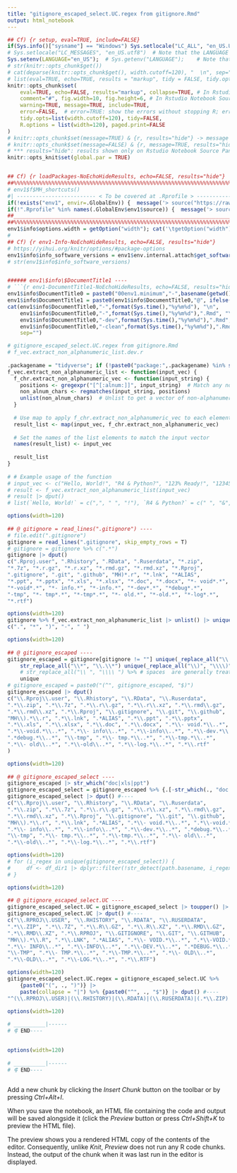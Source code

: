 ```yaml
---
title: "gitignore_escaped_select.UC.regex from gitignore.Rmd"
output: html_notebook
---
```

  
<!-- {r Rstudio-RMarkDown-Shortcuts, eval=FALSE, include=FALSE} -->
<!-- ##### Rstudio RMarkDown Shortcuts -->
<!-- https://support.posit.co/hc/en-us/articles/200711853-Keyboard-Shortcuts-in-the-RStudio-IDE   -->
<!-- https://bookdown.org/yihui/rmarkdown-cookbook/rstudio-shortcuts.html   -->
<!-- Insert R chunk	Ctrl+Alt+I	Command+Option+I   -->
<!-- Preview HTML	Ctrl+Shift+K	Command+Shift+K   -->
<!-- Run all chunks above	Ctrl+Alt+P	Command+Option+P   -->
<!-- Run current chunk	Ctrl+Alt+C	Command+Option+C   -->
<!-- Run current chunk	Ctrl+Shift+Enter	Command+Shift+Enter   -->
<!-- Run next chunk	Ctrl+Alt+N	Command+Option+N   -->
<!-- Run all chunks	Ctrl+Alt+R	Command+Option+R   -->
<!-- Go to next chunk/title	Ctrl+PgDown	Command+PgDown   -->
<!-- Go to previous chunk/title	Ctrl+PgUp	Command+PgUp   -->
<!-- Show/hide document outline	Ctrl+Shift+O	Command+Shift+O   -->
<!-- F7 spell-check your document.   -->
<!-- Restart the R session   Ctrl + Alt + F10 (or Command + Option + F10 on macOS).   -->
<!--    -->
<!-- *** Caution: @ # \$ \% * \\ ***  -->

  
```r
## Cf) {r setup, eval=TRUE, include=FALSE}
if(Sys.info()["sysname"] == "Windows") Sys.setlocale("LC_ALL", "en_US.UTF-8")  # Note that setting category "LC_ALL" sets only categories "LC_COLLATE", "LC_CTYPE", "LC_MONETARY" and "LC_TIME".
# Sys.setlocale("LC_MESSAGES", "en_US.utf8")  # Note that the LANGUAGE environment variable has precedence over "LC_MESSAGES" in selecting the language for message translation on most R platforms.  # LC_MESSAGES does not exist in Windows
Sys.setenv(LANGUAGE="en_US");  # Sys.getenv("LANGUAGE");    # Note that the LANGUAGE environment variable has precedence over "LC_MESSAGES" in selecting the language for message translation on most R platforms.
# str(knitr::opts_chunk$get())
# cat(deparse(knitr::opts_chunk$get(), width.cutoff=120), "  \n", sep="")
# list(eval=TRUE, echo=TRUE, results = "markup", tidy = FALSE, tidy.opts = NULL, collapse = FALSE, prompt = FALSE, comment = "##",     highlight = TRUE, size = "normalsize", background = "#F7F7F7", strip.white = structure(TRUE, class = "AsIs"), cache = FALSE,     cache.path = "cache/", cache.vars = NULL, cache.lazy = TRUE, dependson = NULL, autodep = FALSE, cache.rebuild = FALSE,     fig.keep = "high", fig.show = "asis", fig.align = "default", fig.path = "figure/", dev = NULL, dev.args = NULL, dpi = 72,     fig.ext = NULL, fig.width=7, fig.height=7, fig.env = "figure", fig.cap = NULL, fig.scap = NULL, fig.lp = "fig:",     fig.subcap = NULL, fig.pos = "", out.width=NULL, out.height=NULL, out.extra = NULL, fig.retina = 1, external = TRUE,     sanitize = FALSE, interval = 1, aniopts = "controls,loop", warning = TRUE, error = TRUE, message = TRUE, render = NULL,     ref.label = NULL, child = NULL, engine = "R", split = FALSE, include = TRUE, purl = TRUE)
knitr::opts_chunk$set(
    eval=TRUE, echo=FALSE, results="markup", collapse=TRUE, # In Rstudio Notebook Source Pane & nb.HTML, results="hold" does not work
    comment="#", fig.width=10, fig.height=6, # In Rstudio Notebook Source Pane & nb.HTML, comment="##" does not work?
    warning=TRUE, message=TRUE, include=TRUE, 
    error=FALSE,  # error=TRUE: show the errors without stopping R; error=FALSE: stop on error
    tidy.opts=list(width.cutoff=120), tidy=FALSE, 
    R.options = list(width=120), paged.print=FALSE
) 
# knitr::opts_chunk$set(message=TRUE) & {r, results="hide"} -> message shown in Rstudio Notebook Source Pane & knitted HTML, but not in Preview nb.HTML?!
# knitr::opts_chunk$set(message=FALSE) & {r, message=TRUE, results="hide"} -> message shown in Rstudio Notebook Source Pane & knitted HTML, but not in Preview nb.HTML?!
# *** results="hide": results shown only on Rstudio Notebook Source Pane, but not in nb.HTML nor knitted HTML
knitr::opts_knit$set(global.par = TRUE)


## Cf) {r loadPackages-NoEchoHideResults, echo=FALSE, results="hide"}
##%%%%%%%%%%%%%%%%%%%%%%%%%%%%%%%%%%%%%%%%%%%%%%%%%%%%%%%%%%%%%%%%%%%%%%%%%%%%%%%%  
# env1$f$MH_shortcuts()
#| ------------------------- < To be covered at .Rprofile > --------------------- |#  
if(!exists("env1", envir=.GlobalEnv)) {  message('> source("https://raw.githubusercontent.com/mkim0710/tidystat/master/.Rprofile")')  ;  source("https://raw.githubusercontent.com/mkim0710/tidystat/master/.Rprofile")  ;  .First()  }  
if(!".Rprofile" %in% names(.GlobalEnv$env1$source)) {  message('> source("https://raw.githubusercontent.com/mkim0710/tidystat/master/.Rprofile")')  ;  source("https://raw.githubusercontent.com/mkim0710/tidystat/master/.Rprofile")  ;  .First()  }  
##________________________________________________________________________________  
##%%%%%%%%%%%%%%%%%%%%%%%%%%%%%%%%%%%%%%%%%%%%%%%%%%%%%%%%%%%%%%%%%%%%%%%%%%%%%%%%  
env1$info$options.width = getOption("width"); cat('\tgetOption("width") == ', env1$info$options.width, "  \n", sep="")
#   
## Cf) {r env1-Info-NoEchoHideResults, echo=FALSE, results="hide"}
# https://yihui.org/knitr/options/#package-options
env1$info$info_software_versions = env1$env.internal.attach$get_software_versions(library_names = c("tidyverse", "dplyr", "ggplot2", "purrr", "stringr", "stats","survival"))
# str(env1$info$info_software_versions)


###### env1\$info\$DocumentTitle1 ----  
# ```{r env1-DocumentTitle1-NoEchoHideResults, echo=FALSE, results="hide"}
env1$info$DocumentTitle0 = paste0("00env1.minimum","-",basename(getwd()))
env1$info$DocumentTitle1 = paste0(env1$info$DocumentTitle0,"@", ifelse(grepl("MacBook-Pro", Sys.info()["nodename"]), "MBP", Sys.info()["nodename"]))
cat(env1$info$DocumentTitle0,"-",format(Sys.time(),"%y%m%d"), "\n", 
    env1$info$DocumentTitle0,"-",format(Sys.time(),"%y%m%d"),".Rmd", "\n", 
    env1$info$DocumentTitle0,"-dev",format(Sys.time(),"%y%m%d"),".Rmd", "\n", 
    env1$info$DocumentTitle0,"-clean",format(Sys.time(),"%y%m%d"),".Rmd", "\n", 
    sep="")
```
  
  
```r
# gitignore_escaped_select.UC.regex from gitignore.Rmd
# f_vec.extract_non_alphanumeric_list.dev.r
  
.packagename = "tidyverse"; if (!paste0("package:",.packagename) %in% search()) {library(.packagename, character.only = TRUE)}
f_vec.extract_non_alphanumeric_list <- function(input_vec) {
  f_chr.extract_non_alphanumeric_vec <- function(input_string) {
    positions <- gregexpr("[^[:alnum:]]", input_string)  # Match any non-alphanumeric character
    non_alnum_chars <- regmatches(input_string, positions)
    unlist(non_alnum_chars)  # Unlist to get a vector of non-alphanumeric characters
  }
  
  # Use map to apply f_chr.extract_non_alphanumeric_vec to each element and maintain list structure
  result_list <- map(input_vec, f_chr.extract_non_alphanumeric_vec)
  
  # Set the names of the list elements to match the input vector
  names(result_list) <- input_vec
  
  result_list
}
  
# # Example usage of the function
# input_vec <- c("Hello, World!", "R4 & Python?", "123% Ready!", "12345")
# result <- f_vec.extract_non_alphanumeric_list(input_vec)
# result |> dput()
# list(`Hello, World!` = c(",", " ", "!"), `R4 & Python?` = c(" ", "&", " ", "?"), `123% Ready!` = c("%", " ", "!"), `12345` = character(0))
```
  
  
```r
options(width=120)
  
## @ gitignore = read_lines(".gitignore") ----  
# file.edit(".gitignore")
gitignore = read_lines(".gitignore", skip_empty_rows = T)
# gitignore = gitignore %>% c(".*")
gitignore |> dput()
c(".Rproj.user", ".Rhistory", ".RData", ".Ruserdata", "*.zip", 
"*.7z", "*.r.gz", "*.r.xz", "*.rmd.gz", "*.rmd.xz", "*.Rproj", 
".gitignore", ".git", ".github", "MH)*.r", "*.lnk", "*ALIAS", 
"*.ppt", "*.pptx", "*.xls", "*.xlsx", "*.doc", "*.docx", "*- void*.*", 
"*-void*.*", "*- info.*", "*-info.*", "*-dev*.*", "*debug*.*", 
"-tmp", "*- tmp*.*", "*-tmp*.*", "*- old.*", "*-old.*", "*-log*.*", 
"*.rtf")
```
  
  
```r
options(width=120)
gitignore %>% f_vec.extract_non_alphanumeric_list |> unlist() |> unique() |> dput()
c(".", "*", ")", "-", " ")
```
  
  
```r
options(width=120)
  
## @ gitignore_escaped ----  
gitignore_escaped = gitignore[gitignore != ""] unique(_replace_all("\\.", "\\\\.") %>% # Caution: dot should be handled before asterisk~!
    str_replace_all("\\*", "\\.\\*") unique(_replace_all("\\)", "\\\\)") unique(_replace_all("\\-", "\\\\-") %>% 
    # str_replace_all("\\ ", "\\\\ ") %>% # spaces  are generally treated as literal spaces in regular expressions 
    unique 
# gitignore_escaped = paste0("(^", gitignore_escaped, "$)")
gitignore_escaped |> dput()
c("\\.Rproj\\.user", "\\.Rhistory", "\\.RData", "\\.Ruserdata", 
".*\\.zip", ".*\\.7z", ".*\\.r\\.gz", ".*\\.r\\.xz", ".*\\.rmd\\.gz", 
".*\\.rmd\\.xz", ".*\\.Rproj", "\\.gitignore", "\\.git", "\\.github", 
"MH\\).*\\.r", ".*\\.lnk", ".*ALIAS", ".*\\.ppt", ".*\\.pptx", 
".*\\.xls", ".*\\.xlsx", ".*\\.doc", ".*\\.docx", ".*\\- void.*\\..*", 
".*\\-void.*\\..*", ".*\\- info\\..*", ".*\\-info\\..*", ".*\\-dev.*\\..*", 
".*debug.*\\..*", "\\-tmp", ".*\\- tmp.*\\..*", ".*\\-tmp.*\\..*", 
".*\\- old\\..*", ".*\\-old\\..*", ".*\\-log.*\\..*", ".*\\.rtf"
)
```
  
  
```r
options(width=120)
  
## @ gitignore_escaped_select ----  
gitignore_escaped |> str_which("doc|xls|ppt")
gitignore_escaped_select = gitignore_escaped %>% {.[-str_which(., "doc|xls|ppt")]}
gitignore_escaped_select |> dput() #----  
c("\\.Rproj\\.user", "\\.Rhistory", "\\.RData", "\\.Ruserdata", 
".*\\.zip", ".*\\.7z", ".*\\.r\\.gz", ".*\\.r\\.xz", ".*\\.rmd\\.gz", 
".*\\.rmd\\.xz", ".*\\.Rproj", "\\.gitignore", "\\.git", "\\.github", 
"MH\\).*\\.r", ".*\\.lnk", ".*ALIAS", ".*\\- void.*\\..*", ".*\\-void.*\\..*", 
".*\\- info\\..*", ".*\\-info\\..*", ".*\\-dev.*\\..*", ".*debug.*\\..*", 
"\\-tmp", ".*\\- tmp.*\\..*", ".*\\-tmp.*\\..*", ".*\\- old\\..*", 
".*\\-old\\..*", ".*\\-log.*\\..*", ".*\\.rtf")
```
  
  
```r
options(width=120)
# for (i_regex in unique(gitignore_escaped_select)) {
#     df <- df_dir1 |> dplyr::filter(!str_detect(path.basename, i_regex))
# }
```
  
  
```r
options(width=120)
  
## @ gitignore_escaped_select.UC ----  
gitignore_escaped_select.UC = gitignore_escaped_select |> toupper() |> unique()
gitignore_escaped_select.UC |> dput() #----  
c("\\.RPROJ\\.USER", "\\.RHISTORY", "\\.RDATA", "\\.RUSERDATA", 
".*\\.ZIP", ".*\\.7Z", ".*\\.R\\.GZ", ".*\\.R\\.XZ", ".*\\.RMD\\.GZ", 
".*\\.RMD\\.XZ", ".*\\.RPROJ", "\\.GITIGNORE", "\\.GIT", "\\.GITHUB", 
"MH\\).*\\.R", ".*\\.LNK", ".*ALIAS", ".*\\- VOID.*\\..*", ".*\\-VOID.*\\..*", 
".*\\- INFO\\..*", ".*\\-INFO\\..*", ".*\\-DEV.*\\..*", ".*DEBUG.*\\..*", 
"\\-TMP", ".*\\- TMP.*\\..*", ".*\\-TMP.*\\..*", ".*\\- OLD\\..*", 
".*\\-OLD\\..*", ".*\\-LOG.*\\..*", ".*\\.RTF")
```
  
  
```r
options(width=120)
gitignore_escaped_select.UC.regex = gitignore_escaped_select.UC %>% 
    {paste0("(", ., ")")} |> 
    paste(collapse = "|") %>% {paste0("^", ., "$")} |> dput() #----  
"^(\\.RPROJ\\.USER)|(\\.RHISTORY)|(\\.RDATA)|(\\.RUSERDATA)|(.*\\.ZIP)|(.*\\.7Z)|(.*\\.R\\.GZ)|(.*\\.R\\.XZ)|(.*\\.RMD\\.GZ)|(.*\\.RMD\\.XZ)|(.*\\.RPROJ)|(\\.GITIGNORE)|(\\.GIT)|(\\.GITHUB)|(MH\\).*\\.R)|(.*\\.LNK)|(.*ALIAS)|(.*\\- VOID.*\\..*)|(.*\\-VOID.*\\..*)|(.*\\- INFO\\..*)|(.*\\-INFO\\..*)|(.*\\-DEV.*\\..*)|(.*DEBUG.*\\..*)|(\\-TMP)|(.*\\- TMP.*\\..*)|(.*\\-TMP.*\\..*)|(.*\\- OLD\\..*)|(.*\\-OLD\\..*)|(.*\\-LOG.*\\..*)|(.*\\.RTF)$"
```
  
  
```r
options(width=120)  
  
# __________|------  
# ⸿ END----  
  
```
  
  
```r
options(width=120)  
  
# __________|------  
# ⸿ END----  
  
```
  
Add a new chunk by clicking the *Insert Chunk* button on the toolbar or by pressing *Ctrl+Alt+I*.  
  
When you save the notebook, an HTML file containing the code and output will be saved alongside it (click the *Preview* button or press *Ctrl+Shift+K* to preview the HTML file).  
  
The preview shows you a rendered HTML copy of the contents of the editor. Consequently, unlike *Knit*, *Preview* does not run any R code chunks. Instead, the output of the chunk when it was last run in the editor is displayed.  
